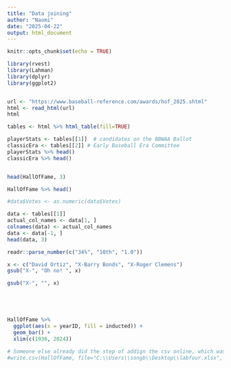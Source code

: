 ```yaml
---
title: "Data joining"
author: "Naomi"
date: "2025-04-22"
output: html_document
---
```


```r
knitr::opts_chunk$set(echo = TRUE)
```


```R
library(rvest)
library(Lahman)
library(dplyr)
library(ggplot2)


url <- "https://www.baseball-reference.com/awards/hof_2025.shtml"
html <- read_html(url)
html

tables <- html %>% html_table(fill=TRUE)

playerStats <- tables[[1]]  # candidates on the BBWAA Ballot
classicEra <- tables[[2]] # Early Baseball Era Committee
playerStats %>% head()
classicEra %>% head()


head(HallOfFame, 3)

HallOfFame %>% head()

#data$Votes <- as.numeric(data$Votes)

data <- tables[[1]]
actual_col_names <- data[1, ]
colnames(data) <- actual_col_names
data <- data[-1, ]
head(data, 3)

readr::parse_number(c("34%", "10th", "1.0"))

x <- c("David Ortiz", "X-Barry Bonds", "X-Roger Clemens")
gsub("X-", "Oh no! ", x)

gsub("X-", "", x)





HallOfFame %>% 
  ggplot(aes(x = yearID, fill = inducted)) +
  geom_bar() +
  xlim(c(1936, 2024))
```



```R
# Someone else already did the step of addign the csv online, which was very helpful
#write.csv(HallOfFame, file="C:\\Users\\songb\\Desktop\\labfour.xlsx", row.names = FALSE)

```




